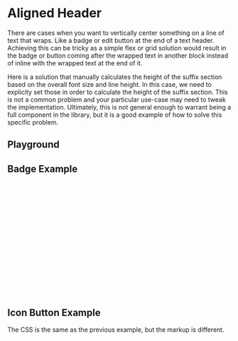
<Meta of={AlignedHeaderStories} />

# Aligned Header

<div
  dangerouslySetInnerHTML={{
    __html: createSourceCodeLink({ link: 'recipes/aligned-header.css' }).outerHTML,
  }}
></div>

There are cases when you want to vertically center something on a line of text that wraps. Like a badge or edit button at the end of a text header.
Achieving this can be tricky as a simple flex or grid solution would result in the badge or button coming after the wrapped text in another block instead of inline with the wrapped text at the end of it.

Here is a solution that manually calculates the height of the suffix section based on the overall font size and line height. In this case, we need to explicity set those in order to calculate the height of the suffix section.
This is not a common problem and your particular use-case may need to tweak the implementation. Ultimately, this is not general enough to warrant being a full component in the library, but it is a good example of how to solve this specific problem.

## Playground

<Canvas of={AlignedHeaderStories.Badge} />
<Controls of={AlignedHeaderStories.Badge} />

## Badge Example

```css
/* Badge Example */
.aligned-header {
  /* Public API (allowed to be overridden) */
  --_op-line-height: var(--op-line-height-base);
  --_op-font-size: var(--op-font-4x-large);

  font-size: var(--_op-font-size);
  font-weight: var(--op-font-weight-semi-bold);
  line-height: var(--_op-line-height);

  .aligned-header__centered-suffix {
    display: inline-flex;
    height: calc(var(--_op-line-height) * var(--_op-font-size));
    align-items: center;
    vertical-align: top;
  }
}
```

<Canvas of={AlignedHeaderStories.Badge} />

## Icon Button Example

The CSS is the same as the previous example, but the markup is different.

<Canvas of={AlignedHeaderStories.IconButton} />

